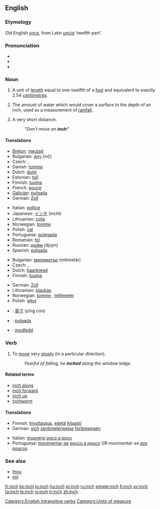 ==English==

===Etymology===
Old English ''[[ynce]]'', from Latin ''[[uncia]]'' ‘twelfth part’.

===Pronunciation===
* {{IPA|/ɪntʃ/}}
* {{audio|en-us-inch.ogg|Audio (US)}}
* {{rhymes|ɪntʃ}}

===Noun===
{{en-noun|es}}

# A unit of [[length]] equal to one-twelfth of a [[foot]] and equivalent to exactly 2.54 [[centimetre]]s.
# {{meteorology}} The amount of water which would cover a surface to the depth of an inch, used as a measurement of [[rainfall]].
# {{figuratively}} A very short distance.
#: ''"Don't move an '''inch'''!"''

====Translations====
{{trans-top|a unit of length equal to one-twelfth of a foot and equivalent to exactly 2.54 centimetres}}
* [[Breton]]: [[meutad]] {{m}}
* Bulgarian: [[инч]] (inč) {{m}}
* Czech: {{t|cs|palec|m}}, {{t|cs|coul|m}}
* Danish: [[tomme]] {{c}}
* Dutch: [[duim]] {{m}}
* Estonian: [[toll]]
* Finnish: [[tuuma]]
* French: [[pouce]] {{m}}
* [[Galician]]: [[pulgada]] {{f}}
* German: [[Zoll]] {{n}}
{{trans-mid}}
* Italian: [[pollice]] {{m}}
* Japanese: [[インチ]] (inchi)
* Lithuanian: [[colis]] {{m}}
* Norwegian: [[tomme]] {{m}}
* Polish: [[cal]] {{m}}
* Portuguese: [[polegada]] {{f}}
* Romanian: [[ţol]] {{m}}
* Russian: [[дюйм]] (djujm) {{m}}
* Spanish: [[pulgada]] {{f}}
{{trans-bottom}}

{{trans-top|an unspecified but very short distance}}
* Bulgarian: [[милиметър]] (milimetǎr) {{m}}
* Czech: {{t|cs|kousek|m}}, {{t|cs|kousíček|m}}
* Dutch: [[haarbreed]] {{n}}
* Finnish: [[tuuma]]
{{trans-mid}}
* German: [[Zoll]] {{n}}
* Lithuanian: [[plaukas]] {{m}}
* Norwegian: [[tomme]] {{m}}, [[millimeter]] {{m}}
* Polish: [[włos]] {{m}}
{{trans-bottom}}

{{checktrans-top}}
* {{ttbc|Chinese}}: [[英寸]] (yīng cùn)
* {{ttbc|Spanish}}: [[pulgada]] {{f}}
* {{ttbc|Welsh}}: [[modfedd]]
{{checktrans-bottom}}

===Verb===
{{en-verb|inch|es}}

# {{intransitive|followed by a preposition}} To [[move]] very [[slowly]] (in a particular direction).
#: ''Fearful of falling, he '''inched''' along the window ledge.''

====Related terms====
* [[inch along]]
* [[inch forward]]
* [[inch up]]
* [[inchworm]]

====Translations====
{{trans-top|to move very slowly}}
* Finnish: [[hivuttautua]], [[edetä]] [[hitaasti]]
* German: [[sich]] [[zentimeterweise]] [[fortbewegen]]
{{trans-mid}}
* Italian: [[muoversi]] [[poco a poco]]
* Portuguese: [[movimentar-se]] [[pouco a pouco]] OR movimentar-se [[aos poucos]]
{{trans-bottom}}

===See also===
* [[thou]]
* [[mil]]

[[Category:English intransitive verbs]]
[[Category:Units of measure]]

[[fr:inch]]
[[ko:inch]]
[[io:inch]]
[[hu:inch]]
[[pl:inch]]
[[ru:inch]]
[[simple:inch]]
[[fi:inch]]
[[sv:inch]]
[[ta:inch]]
[[te:inch]]
[[vi:inch]]
[[tr:inch]]
[[zh:inch]]